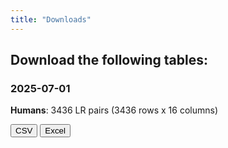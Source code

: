 ```yaml
---
title: "Downloads"
---
```


## Download the following tables:

### 2025-07-01 

**Humans**: 3436 LR pairs (3436 rows x 16 columns)

<a href="downloads/20250701/ConnectomeDB2025_human.csv" download><button>CSV</button></a> <a href="downloads/2025071/ConnectomeDB2025_human.xlsx" download>
<button>Excel</button></a>

